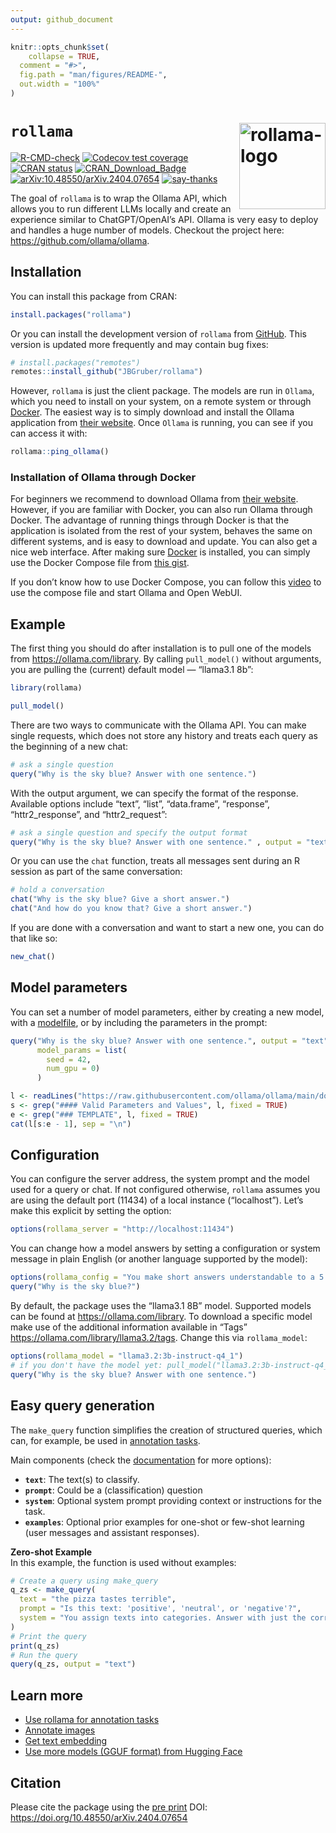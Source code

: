 ```yaml
---
output: github_document
---
```


<!-- README.md is generated from README.Rmd. Please edit that file -->

```r
knitr::opts_chunk$set(
    collapse = TRUE,
  comment = "#>",
  fig.path = "man/figures/README-",
  out.width = "100%"
)
```

# `rollama` <img src="man/figures/logo.png" align="right" height="138" alt="rollama-logo" />

<!-- badges: start -->
[![R-CMD-check](https://github.com/JBGruber/rollama/actions/workflows/R-CMD-check.yaml/badge.svg)](https://github.com/JBGruber/rollama/actions/workflows/R-CMD-check.yaml)
[![Codecov test coverage](https://codecov.io/gh/JBGruber/rollama/branch/main/graph/badge.svg)](https://app.codecov.io/gh/JBGruber/rollama?branch=main)
[![CRAN status](https://www.r-pkg.org/badges/version/rollama)](https://CRAN.R-project.org/package=rollama)
[![CRAN_Download_Badge](https://cranlogs.r-pkg.org/badges/grand-total/rollama)](https://cran.r-project.org/package=rollama)
[![arXiv:10.48550/arXiv.2404.07654](https://img.shields.io/badge/DOI-arXiv.2404.07654-B31B1B?logo=arxiv)](https://doi.org/10.48550/arXiv.2404.07654)
[![say-thanks](https://img.shields.io/badge/Say%20Thanks-!-1EAEDB.svg)](https://saythanks.io/to/JBGruber)
<!-- badges: end -->

The goal of `rollama` is to wrap the Ollama API, which allows you to run different LLMs locally and create an experience similar to ChatGPT/OpenAI's API.
Ollama is very easy to deploy and handles a huge number of models.
Checkout the project here: <https://github.com/ollama/ollama>.


## Installation

You can install this package from CRAN:

``` r
install.packages("rollama")
```

Or you can install the development version  of `rollama` from [GitHub](https://github.com/JBGruber/rollama). This version is updated more frequently and may contain bug fixes:

``` r
# install.packages("remotes")
remotes::install_github("JBGruber/rollama")
```

However, `rollama` is just the client package.
The models are run in `Ollama`, which you need to install on your system, on a remote system or through [Docker](https://docs.docker.com/desktop/).
The easiest way is to simply download and install the Ollama application from [their website](https://ollama.com/).
Once `Ollama` is running, you can see if you can access it with:

```r
rollama::ping_ollama()
```


### Installation of Ollama through Docker

For beginners we recommend to download Ollama from [their website](https://ollama.com/). However, if you are familiar with Docker, you can also run Ollama through Docker. The advantage of running things through Docker is that the application is isolated from the rest of your system, behaves the same on different systems, and is easy to download and update.
You can also get a nice web interface.
After making sure  [Docker](https://docs.docker.com/desktop/) is installed, you can simply use the Docker Compose file from [this gist](https://gist.github.com/JBGruber/73f9f49f833c6171b8607b976abc0ddc).

If you don’t know how to use Docker Compose, you can follow this [video](https://www.youtube.com/watch?v=iMyCdd5nP5U) to use the compose file and start Ollama and Open WebUI.

## Example

The first thing you should do after installation is to pull one of the models from <https://ollama.com/library>.
By calling `pull_model()` without arguments, you are pulling the (current) default model  --- "llama3.1 8b":

```r
library(rollama)
```
```r
pull_model()
```

There are two ways to communicate with the Ollama API.
You can make single requests, which does not store any history and treats each query as the beginning of a new chat:

```r
# ask a single question
query("Why is the sky blue? Answer with one sentence.")
```

With the output argument, we can specify the format of the response. Available options include "text", "list", "data.frame", "response", "httr2_response", and "httr2_request":

```r
# ask a single question and specify the output format
query("Why is the sky blue? Answer with one sentence." , output = "text")
```

Or you can use the `chat` function, treats all messages sent during an R session as part of the same conversation:

```r
# hold a conversation
chat("Why is the sky blue? Give a short answer.")
chat("And how do you know that? Give a short answer.")
```

If you are done with a conversation and want to start a new one, you can do that like so:

```r
new_chat()
```

## Model parameters

You can set a number of model parameters, either by creating a new model, with a [modelfile](https://jbgruber.github.io/rollama/reference/create_model.html), or by including the parameters in the prompt:

```r
query("Why is the sky blue? Answer with one sentence.", output = "text",
      model_params = list(
        seed = 42,
        num_gpu = 0)
      )
```

```r
l <- readLines("https://raw.githubusercontent.com/ollama/ollama/main/docs/modelfile.md")
s <- grep("#### Valid Parameters and Values", l, fixed = TRUE)
e <- grep("### TEMPLATE", l, fixed = TRUE)
cat(l[s:e - 1], sep = "\n")
```


## Configuration

You can configure the server address, the system prompt and the model used for a query or chat.
If not configured otherwise, `rollama` assumes you are using the default port (11434) of a local instance ("localhost").
Let's make this explicit by setting the option:

```r
options(rollama_server = "http://localhost:11434")
```

You can change how a model answers by setting a configuration or system message in plain English (or another language supported by the model):

```r
options(rollama_config = "You make short answers understandable to a 5 year old")
query("Why is the sky blue?")
```

By default, the package uses the "llama3.1 8B" model. Supported models can be found at <https://ollama.com/library>.
To download a specific model make use of the additional information available in "Tags" <https://ollama.com/library/llama3.2/tags>.
Change this via `rollama_model`:

```r
options(rollama_model = "llama3.2:3b-instruct-q4_1")
# if you don't have the model yet: pull_model("llama3.2:3b-instruct-q4_1")
query("Why is the sky blue? Answer with one sentence.")
```

## Easy query generation

The `make_query` function simplifies the creation of structured queries, which can, for example, be used in [annotation tasks](https://jbgruber.github.io/rollama/articles/annotation.html#the-make_query-helper-function).

Main components (check the [documentation](https://jbgruber.github.io/rollama/articles/annotation.html#the-make_query-helper-function) for more options):

- **`text`**: The text(s) to classify.
- **`prompt`**: Could be a (classification) question
- **`system`**: Optional system prompt providing context or instructions for the task.
- **`examples`**: Optional prior examples for one-shot or few-shot learning (user messages and assistant responses).


**Zero-shot Example**  
In this example, the function is used without examples:

```r
# Create a query using make_query
q_zs <- make_query(
  text = "the pizza tastes terrible",
  prompt = "Is this text: 'positive', 'neutral', or 'negative'?",
  system = "You assign texts into categories. Answer with just the correct category."
)
# Print the query
print(q_zs)
# Run the query
query(q_zs, output = "text")

```

## Learn more

- [Use rollama for annotation tasks](https://jbgruber.github.io/rollama/articles/annotation.html)
- [Annotate images](https://jbgruber.github.io/rollama/articles/image-annotation.html)
- [Get text embedding](https://jbgruber.github.io/rollama/articles/text-embedding.html)
- [Use more models (GGUF format) from Hugging Face](https://jbgruber.github.io/rollama/articles/hf-gguf.html)


## Citation

Please cite the package using the [pre print](https://arxiv.org/abs/2404.07654) DOI:  <https://doi.org/10.48550/arXiv.2404.07654> 






